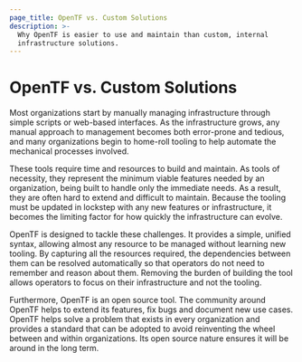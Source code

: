 ```yaml
---
page_title: OpenTF vs. Custom Solutions
description: >-
  Why OpenTF is easier to use and maintain than custom, internal
  infrastructure solutions.
---
```


# OpenTF vs. Custom Solutions

Most organizations start by manually managing infrastructure through
simple scripts or web-based interfaces. As the infrastructure grows,
any manual approach to management becomes both error-prone and tedious,
and many organizations begin to home-roll tooling to help
automate the mechanical processes involved.

These tools require time and resources to build and maintain.
As tools of necessity, they represent the minimum viable
features needed by an organization, being built to handle only
the immediate needs. As a result, they are often hard
to extend and difficult to maintain. Because the tooling must be
updated in lockstep with any new features or infrastructure,
it becomes the limiting factor for how quickly the infrastructure
can evolve.

OpenTF is designed to tackle these challenges. It provides a simple,
unified syntax, allowing almost any resource to be managed without
learning new tooling. By capturing all the resources required, the
dependencies between them can be resolved automatically so that operators
do not need to remember and reason about them. Removing the burden
of building the tool allows operators to focus on their infrastructure
and not the tooling.

Furthermore, OpenTF is an open source tool. The community around OpenTF
helps to extend its features, fix bugs and document new use cases.
OpenTF helps solve a problem that exists in every organization and provides
a standard that can be adopted to avoid reinventing the wheel between
and within organizations.
Its open source nature ensures it will be around in the long term.

